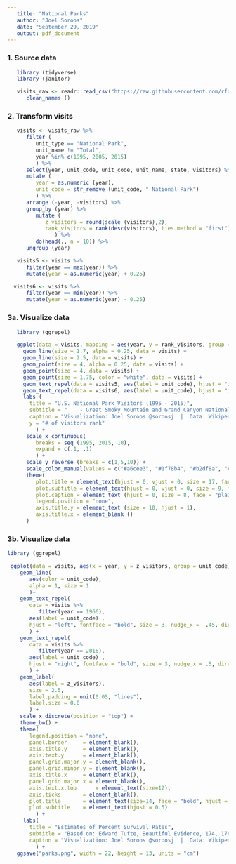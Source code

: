 ```yaml
---
   title: "National Parks"
   author: "Joel Soroos"
   date: "September 29, 2019"
   output: pdf_document
---
```



### 1. Source data
```r

   library (tidyverse)
   library (janitor) 

   visits_raw <- readr::read_csv("https://raw.githubusercontent.com/rfordatascience/tidytuesday/master/data/2019/2019-09-17/national_parks.csv") %>%
      clean_names ()
```


### 2.  Transform visits
```r

   visits <- visits_raw %>%
      filter (
         unit_type == "National Park",
         unit_name != "Total",
         year %in% c(1995, 2005, 2015)
         ) %>%
      select(year, unit_code, unit_code, unit_name, state, visitors) %>%
      mutate (
         year = as.numeric (year),
         unit_code = str_remove (unit_code, " National Park")
         ) %>%
      arrange (-year, -visitors) %>%
      group_by (year) %>%
         mutate (
            z_visitors = round(scale (visitors),2),
            rank_visitors = rank(desc(visitors), ties.method = "first")
               ) %>%
         do(head(., n = 10)) %>%
      ungroup (year)

   visits5 <- visits %>%
      filter(year == max(year)) %>%
      mutate(year = as.numeric(year) + 0.25)

  visits6 <- visits %>%
      filter(year == min(year)) %>%
      mutate(year = as.numeric(year) - 0.25)

```


### 3a. Visualize data
```r

   library (ggrepel)

   ggplot(data = visits, mapping = aes(year, y = rank_visitors, group = unit_code, color = unit_code)) +
     geom_line(size = 1.7, alpha = 0.25, data = visits) +
     geom_line(size = 2.5, data = visits) +
     geom_point(size = 4, alpha = 0.25, data = visits) +
     geom_point(size = 4, data = visits) +
     geom_point(size = 1.75, color = "white", data = visits) +
     geom_text_repel(data = visits5, aes(label = unit_code), hjust = "inward", size = 3, nudge_x = 8) +
     geom_text_repel(data = visits6, aes(label = unit_code), hjust = "inward", size = 3, nudge_x = -5) +
     labs (
       title = "U.S. National Park Visitors (1995 - 2015)",
       subtitle = "    - Great Smoky Mountain and Grand Canyon National Parks continue as #1 and #2 most visited.\n    - Rocky Mountain National Park has grown from #7 to #3 while Olympic National Park has slipped from #4 to #7.",
       caption = "Visualization: Joel Soroos @soroosj  |  Data: Wikipedia via R4DS Tidy Tuesday",
       y = "# of visitors rank"
         ) +
      scale_x_continuous(
         breaks = seq (1995, 2015, 10),
         expand = c(.1, .1)
         ) +
      scale_y_reverse (breaks = c(1,5,10)) +
      scale_color_manual(values = c("#a6cee3", "#1f78b4", "#b2df8a", "#33a02c", "#fb9a99", "#e31a1c", "#fdbf6f", "#ff7f00", "#cab2d6", "#6a3d9a", "#ffff99")) +
      theme(
         plot.title = element_text(hjust = 0, vjust = 0, size = 17, face = "bold", margin = margin (0,0,3,0)),
         plot.subtitle = element_text(hjust = 0, vjust = 0, size = 9, face = "bold", margin = margin (0,0,25,0)),
         plot.caption = element_text (hjust = 0, size = 8, face = "plain", margin = margin (20,0,0,0), color="#6D7C83"),
         legend.position = "none",
         axis.title.y = element_text (size = 10, hjust = 1),
         axis.title.x = element_blank ()
      )
```












### 3b. Visualize data
```r

library (ggrepel)

 ggplot(data = visits, aes(x = year, y = z_visitors, group = unit_code)) +
    geom_line(
       aes(color = unit_code),
       alpha = 1, size = 1
       )+
    geom_text_repel(
       data = visits %>% 
          filter(year == 1966), 
       aes(label = unit_code) ,
       hjust = "left", fontface = "bold", size = 3, nudge_x = -.45, direction = "y"
       ) +
    geom_text_repel(
       data = visits %>% 
          filter(year == 2016), 
       aes(label = unit_code) , 
       hjust = "right", fontface = "bold", size = 3, nudge_x = .5, direction = "y"
       ) +
    geom_label(
       aes(label = z_visitors), 
       size = 2.5, 
       label.padding = unit(0.05, "lines"), 
       label.size = 0.0
       ) +
    scale_x_discrete(position = "top") +
    theme_bw() +
    theme(
       legend.position = "none",
       panel.border     = element_blank(),
       axis.title.y     = element_blank(),
       axis.text.y      = element_blank(),
       panel.grid.major.y = element_blank(),
       panel.grid.minor.y = element_blank(),
       axis.title.x     = element_blank(),
       panel.grid.major.x = element_blank(),
       axis.text.x.top      = element_text(size=12),
       axis.ticks       = element_blank(),
       plot.title       = element_text(size=14, face = "bold", hjust = 0.5),
       plot.subtitle    = element_text(hjust = 0.5)
         ) +
     labs(
       title = "Estimates of Percent Survival Rates",
       subtitle = "Based on: Edward Tufte, Beautiful Evidence, 174, 176.",
       caption = "Visualization: Joel Soroos @soroosj  |  Data: Wikipedia via R4DS Tidy Tuesday"
         ) +
   ggsave("parks.png", width = 22, height = 13, units = "cm")
```